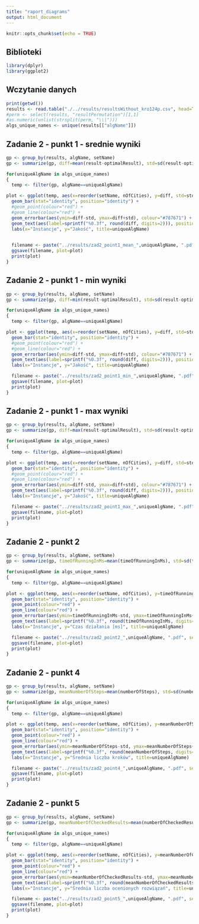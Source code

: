 ---
title: "raport_diagrams"
output: html_document
---

```{r setup, include=FALSE}
knitr::opts_chunk$set(echo = TRUE)
```

## Biblioteki
```{r libraries}
library(dplyr)
library(ggplot2)
```

## Wczytanie danych
```{r load_data}
print(getwd())
results <- read.table("./../results/resultsWithout_kro124p.csv", head=TRUE, sep=",")
#perm <- select(results, "resultPermutation")[1,1]
#as.numeric(unlist(strsplit(perm, "\\|")))
algs_unique_names <- unique(results[["algName"]])
```

## Zadanie 2 - punkt 1 - srednie wyniki
```{r zad2_point1_mean}
gp <- group_by(results, algName, setName)
gp <- summarize(gp, diff=mean(result-optimalResult), std=sd(result-optimalResult), nOfCities=mean(nOfCities))

for(uniqueAlgName in algs_unique_names)
{
  temp <- filter(gp, algName==uniqueAlgName)

plot <- ggplot(temp, aes(x=reorder(setName, nOfCities), y=diff, std=std, group=1)) +
  geom_bar(stat="identity", position="identity") +
  #geom_point(colour="red") +
  #geom_line(colour="red") +
  geom_errorbar(aes(ymin=diff-std, ymax=diff+std), colour="#787671") +
  geom_text(aes(label=sprintf("%0.3f", round(diff, digits=2))), position=position_dodge(width=0.9), vjust=-0.25) +
  labs(x="Instancje", y="Jakość", title=uniqueAlgName)

  
  filename <- paste("../results/zad2_point1_mean_",uniqueAlgName, ".pdf", sep="")
  ggsave(filename, plot=plot)
  print(plot)
}

```

## Zadanie 2 - punkt 1 - min wyniki
```{r zad2_point1_min}
gp <- group_by(results, algName, setName)
gp <- summarize(gp, diff=min(result-optimalResult), std=sd(result-optimalResult), nOfCities=mean(nOfCities))

for(uniqueAlgName in algs_unique_names)
{
  temp <- filter(gp, algName==uniqueAlgName)

plot <- ggplot(temp, aes(x=reorder(setName, nOfCities), y=diff, std=std, group=1)) +
  geom_bar(stat="identity", position="identity") +
  #geom_point(colour="red") +
  #geom_line(colour="red") +
  geom_errorbar(aes(ymin=diff-std, ymax=diff+std), colour="#787671") +
  geom_text(aes(label=sprintf("%0.3f", round(diff, digits=2))), position=position_dodge(width=0.9), vjust=-0.25) +
  labs(x="Instancje", y="Jakość", title=uniqueAlgName)

  filename <- paste("../results/zad2_point1_min_",uniqueAlgName, ".pdf", sep="")
  ggsave(filename, plot=plot)
  print(plot)
}

```

## Zadanie 2 - punkt 1 - max wyniki
```{r zad2_point1_max}
gp <- group_by(results, algName, setName)
gp <- summarize(gp, diff=max(result-optimalResult), std=sd(result-optimalResult), nOfCities=mean(nOfCities))

for(uniqueAlgName in algs_unique_names)
{
  temp <- filter(gp, algName==uniqueAlgName)

plot <- ggplot(temp, aes(x=reorder(setName, nOfCities), y=diff, std=std, group=1)) +
  geom_bar(stat="identity", position="identity") +
  #geom_point(colour="red") +
  #geom_line(colour="red") +
  geom_errorbar(aes(ymin=diff-std, ymax=diff+std), colour="#787671") +
  geom_text(aes(label=sprintf("%0.3f", round(diff, digits=2))), position=position_dodge(width=0.9), vjust=-0.25) +
  labs(x="Instancje", y="Jakość", title=uniqueAlgName)

  filename <- paste("../results/zad2_point1_max_",uniqueAlgName, ".pdf", sep="")
  ggsave(filename, plot=plot)
  print(plot)
}

```

## Zadanie 2 - punkt 2
```{r zad2_point2}
gp <- group_by(results, algName, setName)
gp <- summarize(gp, timeOfRunningInMs=mean(timeOfRunningInMs), std=sd(timeOfRunningInMs), nOfCities=mean(nOfCities))

for(uniqueAlgName in algs_unique_names)
{
  temp <- filter(gp, algName==uniqueAlgName)

plot <- ggplot(temp, aes(x=reorder(setName, nOfCities), y=timeOfRunningInMs, group=1)) +
  geom_bar(stat="identity", position="identity") +
  geom_point(colour="red") +
  geom_line(colour="red") +
  geom_errorbar(aes(ymin=timeOfRunningInMs-std, ymax=timeOfRunningInMs+std), colour="#787671") +
  geom_text(aes(label=sprintf("%0.3f", round(timeOfRunningInMs, digits=2))), position=position_dodge(width=0.9), vjust=-0.25) +
  labs(x="Instancje", y="Czas działania [ms]", title=uniqueAlgName)

  filename <- paste("../results/zad2_point2_",uniqueAlgName, ".pdf", sep="")
  ggsave(filename, plot=plot)
  print(plot)
}

```

## Zadanie 2 - punkt 4
```{r zad2_point4}
gp <- group_by(results, algName, setName)
gp <- summarize(gp, meanNumberOfSteps=mean(numberOfSteps), std=sd(numberOfSteps), nOfCities=mean(nOfCities))

for(uniqueAlgName in algs_unique_names)
{
  temp <- filter(gp, algName==uniqueAlgName)

plot <- ggplot(temp, aes(x=reorder(setName, nOfCities), y=meanNumberOfSteps, group=1)) +
  geom_bar(stat="identity", position="identity") +
  geom_point(colour="red") +
  geom_line(colour="red") +
  geom_errorbar(aes(ymin=meanNumberOfSteps-std, ymax=meanNumberOfSteps+std), colour="#787671") +
  geom_text(aes(label=sprintf("%0.3f", round(meanNumberOfSteps, digits=2))), position=position_dodge(width=0.9), vjust=-0.25) +
  labs(x="Instancje", y="Średnia liczba kroków", title=uniqueAlgName)

  filename <- paste("../results/zad2_point4_",uniqueAlgName, ".pdf", sep="")
  ggsave(filename, plot=plot)
  print(plot)
}

```


## Zadanie 2 - punkt 5
```{r zad2_point5}
gp <- group_by(results, algName, setName)
gp <- summarize(gp, meanNumberOfCheckedResults=mean(numberOfCheckedResults), std=sd(numberOfCheckedResults), nOfCities=mean(nOfCities))

for(uniqueAlgName in algs_unique_names)
{
  temp <- filter(gp, algName==uniqueAlgName)

plot <- ggplot(temp, aes(x=reorder(setName, nOfCities), y=meanNumberOfCheckedResults, group=1)) +
  geom_bar(stat="identity", position="identity") +
  geom_point(colour="red") +
  geom_line(colour="red") +
  geom_errorbar(aes(ymin=meanNumberOfCheckedResults-std, ymax=meanNumberOfCheckedResults+std), colour="#787671") +
  geom_text(aes(label=sprintf("%0.3f", round(meanNumberOfCheckedResults, digits=2))), position=position_dodge(width=0.9), vjust=-0.25) +
  labs(x="Instancje", y="Średnia liczba ocenionych rozwiązań", title=uniqueAlgName)

  filename <- paste("../results/zad2_point5_",uniqueAlgName, ".pdf", sep="")
  ggsave(filename, plot=plot)
  print(plot)
}

```